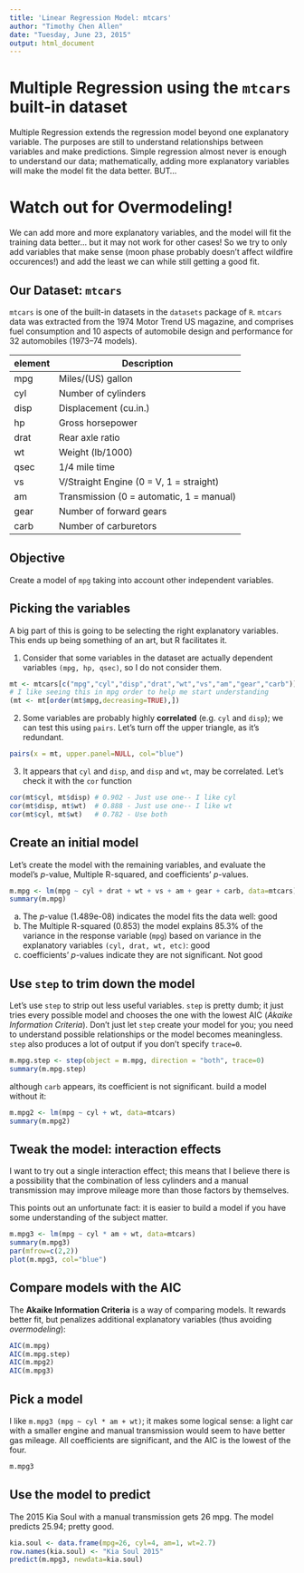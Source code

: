 ```yaml
---
title: 'Linear Regression Model: mtcars'
author: "Timothy Chen Allen"
date: "Tuesday, June 23, 2015"
output: html_document
---
```


# Multiple Regression using the `mtcars` built-in dataset
Multiple Regression extends the regression model beyond one explanatory
variable.  The purposes are still to understand relationships between
variables and make predictions.  Simple regression almost never is enough
to understand our data; mathematically, adding more explanatory variables
will make the model fit the data better.  BUT...

# Watch out for Overmodeling!
We can add more and more explanatory variables, and the model will fit the
training data better... but it may not work for other cases!  So we try to
only add variables that make sense (moon phase probably doesn't affect
wildfire occurences!) and add the least we can while still getting a good fit.

## Our Dataset: `mtcars`
`mtcars` is one of the built-in datasets in the `datasets` package of `R`.
`mtcars` data was extracted from the 1974 Motor Trend US magazine, and comprises
fuel consumption and 10 aspects of automobile design and performance for
32 automobiles (1973–74 models).

element | Description      
------- | -----------------
mpg     | Miles/(US) gallon
cyl     | Number of cylinders
disp    | Displacement (cu.in.)
hp      | Gross horsepower
drat    | Rear axle ratio
wt      | Weight (lb/1000)
qsec    | 1/4 mile time
vs      | V/Straight Engine (0 = V, 1 = straight)
am      | Transmission (0 = automatic, 1 = manual)
gear    | Number of forward gears
carb    | Number of carburetors

## Objective
Create a model of `mpg` taking into account other independent variables.

## Picking the variables
A big part of this is going to be selecting the right explanatory
variables.  This ends up being something of an art, but R facilitates it.

1) Consider that some variables in the dataset are actually dependent
variables `(mpg, hp, qsec)`, so I do not consider them.
```r
mt <- mtcars[c("mpg","cyl","disp","drat","wt","vs","am","gear","carb")]
# I like seeing this in mpg order to help me start understanding
(mt <- mt[order(mt$mpg,decreasing=TRUE),])
```

2) Some variables are probably highly **correlated** (e.g. `cyl` and `disp`);
we can test this using `pairs`.  Let's turn off the upper triangle,
as it's redundant.
```r
pairs(x = mt, upper.panel=NULL, col="blue")
```

3) It appears that `cyl` and `disp`, and `disp` and `wt`, may be correlated.
Let's check it with the `cor` function
```r
cor(mt$cyl, mt$disp) # 0.902 - Just use one-- I like cyl
cor(mt$disp, mt$wt)  # 0.888 - Just use one-- I like wt
cor(mt$cyl, mt$wt)   # 0.782 - Use both
```

## Create an initial model
Let's create the model with the remaining variables, and evaluate the
model's *p*-value, Multiple R-squared, and coefficients' *p*-values.
```r
m.mpg <- lm(mpg ~ cyl + drat + wt + vs + am + gear + carb, data=mtcars)
summary(m.mpg)
```
a) The *p*-value (1.489e-08) indicates the model fits the data well: good
b) The Multiple R-squared (0.853) the model explains 85.3% of the variance
in the response variable (`mpg`) based on variance in the explanatory 
variables `(cyl, drat, wt, etc)`: good
c) coefficients' *p*-values indicate they are not significant.  Not good

## Use `step` to trim down the model
Let's use `step` to strip out less useful variables.  `step` is pretty
dumb; it just tries every possible model and chooses the one with the
lowest AIC (*Akaike Information Criteria*).  Don't just let `step` create
your model for you; you need to understand possible relationships or the
model becomes meaningless. `step` also produces a lot of output
if you don't specify `trace=0`.
```r
m.mpg.step <- step(object = m.mpg, direction = "both", trace=0)
summary(m.mpg.step)
```

although `carb` appears, its coefficient is not significant.
build a model without it:
```r
m.mpg2 <- lm(mpg ~ cyl + wt, data=mtcars)
summary(m.mpg2)
```

## Tweak the model: interaction effects
I want to try out a single interaction effect; this means that I 
believe there is a possibility that the combination of less cylinders
and a manual transmission may improve mileage more than those
factors by themselves.

This points out an unfortunate fact: it is easier to build a model
if you have some understanding of the subject matter.
```r
m.mpg3 <- lm(mpg ~ cyl * am + wt, data=mtcars)
summary(m.mpg3)
par(mfrow=c(2,2))
plot(m.mpg3, col="blue")
```

## Compare models with the AIC
The **Akaike Information Criteria** is a way of comparing models.
It rewards better fit, but penalizes additional explanatory
variables (thus avoiding *overmodeling*):
```r
AIC(m.mpg)
AIC(m.mpg.step)
AIC(m.mpg2)
AIC(m.mpg3)
```

## Pick a model
I like `m.mpg3 (mpg ~ cyl * am + wt)`; it makes some logical sense:
a light car with a smaller engine and manual transmission
would seem to have better gas mileage.
All coefficients are significant, and the AIC is the lowest of
the four.
```r
m.mpg3
```

## Use the model to predict
The 2015 Kia Soul with a manual transmission gets 26 mpg.
The model predicts 25.94; pretty good.
```r
kia.soul <- data.frame(mpg=26, cyl=4, am=1, wt=2.7)
row.names(kia.soul) <- "Kia Soul 2015"
predict(m.mpg3, newdata=kia.soul)
```


